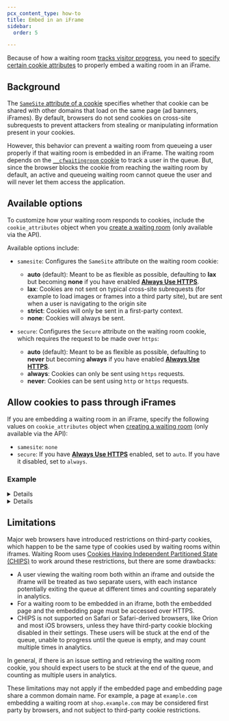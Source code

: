```yaml
---
pcx_content_type: how-to
title: Embed in an iFrame
sidebar:
  order: 5

---
```



Because of how a waiting room [tracks visitor progress](#background), you need to [specify certain cookie attributes](#allow-cookies-to-pass-through-iframes) to properly embed a waiting room in an iFrame.

## Background

The [`SameSite` attribute of a cookie](https://developer.mozilla.org/en-US/docs/Web/HTTP/Reference/Headers/Set-Cookie/SameSite) specifies whether that cookie can be shared with other domains that load on the same page (ad banners, iFrames). By default, browsers do not send cookies on cross-site subrequests to prevent attackers from stealing or manipulating information present in your cookies.

However, this behavior can prevent a waiting room from queueing a user properly if that waiting room is embedded in an iFrame. The waiting room depends on the [`__cfwaitingroom` cookie](/waiting-room/reference/waiting-room-cookie/) to track a user in the queue. But, since the browser blocks the cookie from reaching the waiting room by default, an active and queueing waiting room cannot queue the user and will never let them access the application.

## Available options

To customize how your waiting room responds to cookies, include the `cookie_attributes` object when you [create a waiting room](/api/resources/waiting_rooms/methods/create/) (only available via the API).

Available options include:

* `samesite`: Configures the `SameSite` attribute on the waiting room cookie:

  * **auto** (default): Meant to be as flexible as possible, defaulting to **lax** but becoming **none** if you have enabled [**Always Use HTTPS**](/ssl/edge-certificates/additional-options/always-use-https/).
  * **lax**: Cookies are not sent on typical cross-site subrequests (for example to load images or frames into a third party site), but are sent when a user is navigating to the origin site
  * **strict**: Cookies will only be sent in a first-party context.
  * **none**: Cookies will always be sent.

* `secure`: Configures the `Secure` attribute on the waiting room cookie, which requires the request to be made over `https`:

  * **auto** (default): Meant to be as flexible as possible, defaulting to **never** but becoming **always** if you have enabled [**Always Use HTTPS**](/ssl/edge-certificates/additional-options/always-use-https/).
  * **always**: Cookies can only be sent using `https` requests.
  * **never**: Cookies can be sent using `http` or `https` requests.

## Allow cookies to pass through iFrames

If you are embedding a waiting room in an iFrame, specify the following values on `cookie_attributes` object when [creating a waiting room](/api/resources/waiting_rooms/methods/create/) (only available via the API):

* `samesite`: `none`
* `secure`: If you have [**Always Use HTTPS**](/ssl/edge-certificates/additional-options/always-use-https/) enabled, set to `auto`. If you have it disabled, set to `always`.

### Example


<Details header="Request">

```bash
curl "https://api.cloudflare.com/client/v4/zones/{zone_id}/waiting_rooms" \
--header "Authorization: Bearer <API_TOKEN>" \
--header "Content-Type: application/json" \
--data '{
  "name": "shop_waiting_room",
  "description": "Waiting room for webshop",
  "host": "shop.example.com",
  "path": "/shop",
  "queue_all": true,
  "new_users_per_minute": 200,
  "total_active_users": 300,
  "session_duration": 1,
  "disable_session_renewal": false,
  "json_response_enabled": false,
  "queueing_method": "FIFO",
  "cookie_attributes": {
    "samesite": "none",
    "secure": "auto"
  }
}'
```


</Details>


<Details header="Response">

```json
{
  "success": true,
  "errors": [],
  "messages": [],
  "result": [
    {
      "id": "1111111111111111111111",
      "created_on": "2021-01-01T05:20:00.12345Z",
      "modified_on": "2021-01-01T05:20:00.12345Z",
      "name": "shop_waiting_room",
      "description": "Waiting room for webshop",
      "host": "shop.example.com",
      "path": "/shop",
      "queue_all": true,
      "new_users_per_minute": 200,
      "total_active_users": 300,
      "session_duration": 1,
      "disable_session_renewal": false,
      "json_response_enabled": false,
      "queueing_method": "FIFO",
      "cookie_attributes": {
        "samesite": "none",
        "secure": "auto"
      }
    }
  ]
}
```


</Details>

## Limitations

Major web browsers have introduced restrictions on third-party cookies, which happen to be the same type of cookies used by waiting rooms within iframes. Waiting Room uses [Cookies Having Independent Partitioned State (CHIPS)](https://developer.mozilla.org/en-US/docs/Web/Privacy/Privacy_sandbox/Partitioned_cookies) to work around these restrictions, but there are some drawbacks:

* A user viewing the waiting room both within an iframe and outside the iframe will be treated as two separate users, with each instance potentially exiting the queue at different times and counting separately in analytics.
* For a waiting room to be embedded in an iframe, both the embedded page and the embedding page must be accessed over HTTPS.
* CHIPS is not supported on Safari or Safari-derived browsers, like Orion and most iOS browsers, unless they have third-party cookie blocking disabled in their settings. These users will be stuck at the end of the queue, unable to progress until the queue is empty, and may count multiple times in analytics.

In general, if there is an issue setting and retrieving the waiting room cookie, you should expect users to be stuck at the end of the queue, and counting as multiple users in analytics.

These limitations may not apply if the embedded page and embedding page share a common domain name. For example, a page at `example.com` embedding a waiting room at `shop.example.com` may be considered first party by browsers, and not subject to third-party cookie restrictions.
